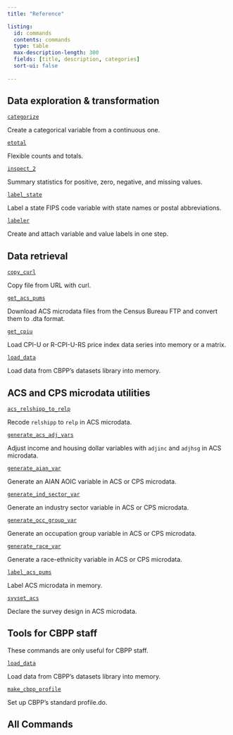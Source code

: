 ```yaml
---
title: "Reference"

listing:
  id: commands
  contents: commands
  type: table
  max-description-length: 300
  fields: [title, description, categories]
  sort-ui: false
  
---
```



## Data exploration & transformation

::: no-spacing
[`categorize`](commands/categorize.qmd)
:::

::: indent
Create a categorical variable from a continuous one.
:::

::: no-spacing
[`etotal`](commands/etotal.qmd)
:::

::: indent
Flexible counts and totals.
:::

::: no-spacing
[`inspect_2`](commands/inspect_2.qmd)
:::

::: indent
Summary statistics for positive, zero, negative, and missing values.
:::

::: no-spacing
[`label_state`](commands/label_state.qmd)
:::

::: indent
Label a state FIPS code variable with state names or postal abbreviations.
:::

::: no-spacing
[`labeler`](commands/labeler.qmd)
:::

::: indent
Create and attach variable and value labels in one step.
:::

## Data retrieval

::: no-spacing
[`copy_curl`](commands/copy_curl.qmd)
:::

::: indent
Copy file from URL with curl.
:::

::: no-spacing
[`get_acs_pums`](commands/get_acs_pums.qmd)
:::

::: indent
Download ACS microdata files from the Census Bureau FTP and convert them to .dta format.
:::

::: no-spacing
[`get_cpiu`](commands/get_cpiu.qmd)
:::

::: indent
Load CPI-U or R-CPI-U-RS price index data series into memory or a matrix.
:::

::: no-spacing
[`load_data`](commands/load_data.qmd)
:::

::: indent
Load data from CBPP's datasets library into memory.
:::

## ACS and CPS microdata utilities 

::: no-spacing
[`acs_relshipp_to_relp`](commands/acs_relshipp_to_relp.qmd)
:::

::: indent
Recode `relshipp` to `relp` in ACS microdata. 
:::

::: no-spacing
[`generate_acs_adj_vars`](commands/generate_acs_adj_vars.qmd)
:::

::: indent
Adjust income and housing dollar variables with `adjinc` and `adjhsg` in ACS microdata.
:::

::: no-spacing
[`generate_aian_var`](commands/generate_aian_var.qmd)
:::

::: indent
Generate an AIAN AOIC variable in ACS or CPS microdata.
:::

::: no-spacing
[`generate_ind_sector_var`](commands/generate_ind_sector_var.qmd)
:::

:::indent
Generate an industry sector variable in ACS or CPS microdata.
:::

::: no-spacing
[`generate_occ_group_var`](commands/generate_occ_group_var.qmd)
:::

::: indent
Generate an occupation group variable in ACS or CPS microdata.
:::

::: no-spacing
[`generate_race_var`](commands/generate_race_var.qmd)
:::

::: indent
Generate a race-ethnicity variable in ACS or CPS microdata.              
:::

::: no-spacing
[`label_acs_pums`](commands/label_acs_pums.qmd)
:::

::: indent
Label ACS microdata in memory.
:::

::: no-spacing
[`svyset_acs`](commands/svyset_acs.qmd)
:::

::: indent
Declare the survey design in ACS microdata.
:::

## Tools for CBPP staff

:::callout-note
These commands are only useful for CBPP staff.
:::

::: no-spacing
[`load_data`](commands/load_data.qmd)
:::

::: indent
Load data from CBPP's datasets library into memory.
:::

::: no-spacing
[`make_cbpp_profile`](commands/make_cbpp_profile.qmd)
:::

::: indent
Set up CBPP's standard profile.do.
:::

## All Commands

::: {#commands}

:::

